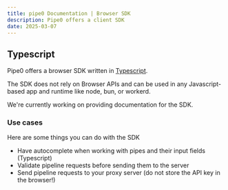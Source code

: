 ```yaml
---
title: pipe0 Documentation | Browser SDK
description: Pipe0 offers a client SDK
date: 2025-03-07
---
```



## Typescript

Pipe0 offers a <AppLink linkType="externalSDKNpm">browser SDK</AppLink> written in [Typescript](https://www.typescriptlang.org/).

The SDK does not rely on Browser APIs and can be used in any Javascript-based app and runtime like node, bun, or workerd.

We're currently working on providing documentation for the SDK. 

### Use cases

Here are some things you can do with the SDK

- Have autocomplete when working with pipes and their input fields (Typescript)
- Validate <AppLink linkType="pipelineRequest">pipeline requests</AppLink> before sending them to the server
- Send pipeline requests to your proxy server (do not store the API key in the browser!)